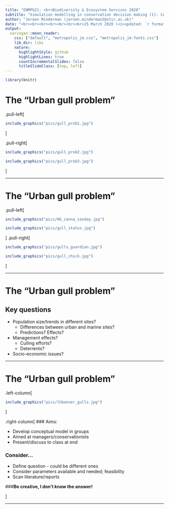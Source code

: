 ```yaml
---
title: "ENMPG21: <br>Biodiversity & Ecosystem Services 2020"
subtitle: "Simulation modelling in conservation decision making (1): CASE STUDY EXCERCISE"
author: "Jeroen Minderman (jeroen.minderman2@stir.ac.uk)"
date: "<br><br><br><br><br><br><br>25 March 2020 (<i>updated: `r format(Sys.Date(),'%d/%m/%Y')`</i>)"
output:
  xaringan::moon_reader:
    css: ["default", "metropolis_jm.css", "metropolis_jm-fonts.css"]
    lib_dir: libs
    nature:
      highlightStyle: github
      highlightLines: true
      countIncrementalSlides: false
      titleSlideClass: [top, left]
---
```



``` r
library(knitr)
```

# The "Urban gull problem"

.pull-left[
```r
include_graphics("pics/gull_prob1.jpg")
```
]

.pull-right[
```r
include_graphics("pics/gull_prob2.jpg")
```
```r
include_graphics("pics/gull_prob3.jpg")
```
]

---

# The "Urban gull problem"

.pull-left[
```r
include_graphics("pics/HG_canna_sanday.jpg")
```
```r
include_graphics("pics/gull_status.jpg")
```
]
.pull-right[
```r
include_graphics("pics/gulls_guardian.jpg")
```
```r
include_graphics("pics/gull_chick.jpg")
```
]

---

# The "Urban gull problem"

## Key questions

- Population size/trends in different sites?
  + Differences between urban and marine sites?
  + Predictions? Effects?
  
- Management effects?
  + Culling efforts?
  + Deterrents?

- Socio-economic issues?

---

# The "Urban gull problem"

.left-column[
```r
include_graphics("pics/lhbanner_gulls.jpg")
```
]

.right-column[
### Aims:

- Develop conceptual model in groups
- Aimed at managers/conservationists
- Present/discuss to class at end

### Consider...

- Define question - could be different ones
- Consider parameters available and needed; feasibility
- Scan literature/reports

###**Be creative, I don't know the answer!**

]

---